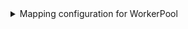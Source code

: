 <details>

<summary>Mapping configuration for WorkerPool</summary>

```yaml showLineNumbers
createMissingRelatedEntities: true
deleteDependentEntities: true
resources:
  - kind: workerpool
    selector:
      query: "true"
    port:
      entity:
        mappings:
          identifier: .Id
          title: .Name
          blueprint: '"octopusWorkerPool"'
          properties:
            name: .Name
            workerPoolType: .WorkerPoolType
            isDefault: .IsDefault
```

</details>
